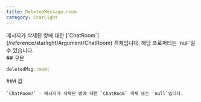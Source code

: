 ```yaml
---
title: DeletedMessage.room
category: StarLight
---
```


<Section>
  메시지가 삭제된 방에 대한 [`ChatRoom`](/reference/starlight/Argument/ChatRoom) 객체입니다. 해당 프로퍼티는 `null`일 수 있습니다.
</Section>
<Section>
  ## 구문

  ~~~js
  deletedMsg.room;
  ~~~

  <Section>
    ### 값

    `ChatRoom?` - 메시지가 삭제된 방에 대한 `ChatRoom` 객체 또는 `null`입니다.
  </Section>
</Section>